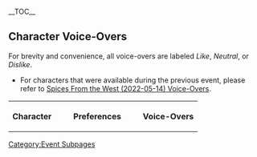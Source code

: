 {{Event Tabs
|rootpage = Spices From the West/2023-03-31
|subpage1 = Voice-Overs
|gallery  = false
}}
{{LanguageTabs|rootpage = Spices From the West/2023-03-31}}
__TOC__

==Character Voice-Overs==
For brevity and convenience, all voice-overs are labeled ''Like'', ''Neutral'', or ''Dislike''.
* For characters that were available during the previous event, please refer to [[Spices From the West/2022-05-14/Voice-Overs/Korean|Spices From the West (2022-05-14) Voice-Overs]].
<table class="wikitable"><!--
--><tr><!--
   --><th width="75px">Character</th><!--
   --><th width="150px">Preferences</th><!--
   --><th>Voice-Overs</th><!--
--></tr><!--
-->{{VO Search by Title<!--
   -->|Alhaitham;Candace;Collei;Cyno;Dehya;Dori;Faruzan;Kuki Shinobu;Layla;Mika;Nahida;Nilou;Paimon;Shikanoin Heizou;Tighnari;Wanderer;Yaoyao<!--
   -->|Receiving a Gift: I;Receiving a Gift: II;Receiving a Gift: III<!--
   -->|lang=ko<!--
   -->|format=<tr><td rowspan="3">%CC%</td><th>Like</th><td>;</td></tr><tr><th>Neutral</th><td>;</td></tr><tr><th>Dislike</th><td>;</td></tr><!--

   -->|Mika_1_tx=이런 귀한 걸… 정말 감사해요! 먹기엔 너무 아까운데, 소장해도 될까요?<!--
   -->|Mika_1_rm=<!--
   -->|Mika_1_tl=<!--

   -->|Mika_3_tx=으… 어쨌든 절 위해 해주신 거니까… 다 먹어볼게요<!--
   -->|Mika_3_rm=<!--
   -->|Mika_3_tl=<!--

Paimon must be done fully manually as she does not have Voice-Over pages
   -->|Paimon_1_file = VO KO Paimon Receiving a Gift - 01.ogg<!--
   -->|Paimon_1_tx   = 우와아——! 이건 세상에서 제일 맛있는 요리야! 이히힛, 역시 네가 최고야!<!--
   -->|Paimon_1_rm   = <!--
   -->|Paimon_1_tl   = <!--

   -->|Paimon_2_file = VO KO Paimon Receiving a Gift - 02.ogg<!--
   -->|Paimon_2_tx   = 으음~ 나쁘지 않은데? 너도 먹어봐~ 우리 같이 먹자!<!--
   -->|Paimon_2_rm   = <!--
   -->|Paimon_2_tl   = <!--

   -->|Paimon_3      = '''Paimon does not feature a "Dislike" Voice-Over'''<!--
-->}}<!--
--></table>

[[Category:Event Subpages]]